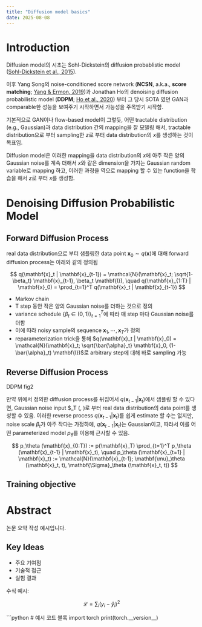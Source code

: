 ```yaml
---
title: "Diffusion model basics"
date: 2025-08-08
---
```


# Introduction

Diffusion model의 시초는 Sohl-Dickstein의 diffusion probablistic model ([Sohl-Dickstein et al., 2015](https://arxiv.org/abs/1503.03585)).

이후 Yang Song의 noise-conditioned score network (**NCSN**, a.k.a., **score matching**; [Yang & Ermon, 2019](https://arxiv.org/abs/1907.05600))과 Jonathan Ho의 denoising diffusion probabilistic model (**DDPM**; [Ho et al., 2020](https://arxiv.org/abs/2006.11239)) 부터 그 당시 SOTA 였던 GAN과 comparable한 성능을 보여주기 시작하면서 가능성을 주목받기 시작함.

기본적으로 GAN이나 flow-based model이 그렇듯, 어떤 tractable distribution (e.g., Gaussian)과 data distribution 간의 mapping을 잘 모델링 해서, tractable distribution으로 부터 sampling한 $z$로 부터 data distribution의 $x$를 생성하는 것이 목표임.

Diffusion model은 이러한 mapping을 data distribution의 $x$에 아주 작은 양의 Gaussian noise를 계속 더해서 $x$와 같은 dimension을 가지는 Gaussian random variable로 mapping 하고, 이러한 과정을 역으로 mapping 할 수 있는 function을 학습을 해서 $z$로 부터 $x$를 생성함.

# Denoising Diffusion Probabilistic Model

## Forward Diffusion Process

real data distribution으로 부터 샘플링한 data point $\mathbf{x}_0 \sim q(\mathbf{x})$에 대해 forward diffusion process는 아래와 같의 정의됨

$$ q(\mathbf{x}_t | \mathbf{x}_{t-1}) = \mathcal{N}(\mathbf{x}_t; \sqrt{1-\beta_t} \mathbf{x}_{t-1}, \beta_t \mathbf{I}), \quad q(\mathbf{x}_{1:T} | \mathbf{x}_0) = \prod_{t=1}^T q(\mathbf{x}_t | \mathbf{x}_{t-1}) $$

* Markov chain
* T step 동안 작은 양의 Gaussian noise를 더하는 것으로 정의
* variance schedule $\{\beta_t \in (0, 1) \}_{t=1}^T$에 따라 매 step 마다 Gaussian noise를 더함
* 이에 따라 noisy sample의 sequence $\mathbf{x}_1, \cdots, \mathbf{x}_T$가 정의
* reparameterization trick을 통해 $q(\mathbf{x}_t | \mathbf{x}_0) = \mathcal{N}(\mathbf{x}_t; \sqrt{\bar{\alpha}_t} \mathbf{x}_0, (1- \bar{\alpha}_t) \mathbf{I})$로 arbitrary step에 대해 바로 sampling 가능

## Reverse Diffusion Process

DDPM fig2

만약 위에서 정의한 diffusion process를 뒤집어서 $q(\mathbf{x}_{t-1} | \mathbf{x}_t)$에서 샘플링 할 수 있다면, Gaussian noise input $\mathbf{x}_T \sim \mathcal{N}(\mathbf{0}, \mathbf{I})로 부터 real data distribution의 data point를 생성할 수 있음.
이러한 reverse process $q(\mathbf{x}_{t-1} | \mathbf{x}_t)$를 쉽게 estimate 할 수는 없지만, noise scale $\beta_t$가 아주 작다는 가정하에, $q(\mathbf{x}_{t-1} | \mathbf{x}_t)$는 Gaussian이고, 따라서 이를 어떤 parameterized model $p_\theta$를 이용해 근사할 수 있음.

$$ p_\theta (\mathbf{x}_{0:T}) := p(\mathbf{x}_T) \prod_{t=1}^T p_\theta (\mathbf{x}_{t-1} | \mathbf{x}_t), \quad p_\theta (\mathbf{x}_{t=1} | \mathbf{x}_t) := \mathcal{N}(\mathbf{x}_{t-1}; \mathbf{\mu}_\theta (\mathbf{x}_t, t), \mathbf{\Sigma}_\theta (\mathbf{x}_t, t)) $$

## Training objective







# Abstract
논문 요약 작성 예시입니다.

## Key Ideas
- 주요 기여점
- 기술적 접근
- 실험 결과

수식 예시:

$$
\mathcal{L} = \sum_i (y_i - \hat{y}_i)^2
$$

```python
# 예시 코드 블록
import torch
print(torch.__version__)
